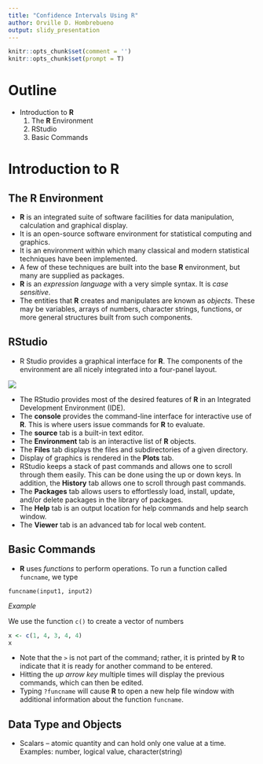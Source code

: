 ```yaml
---
title: "Confidence Intervals Using R"
author: Orville D. Hombrebueno
output: slidy_presentation
---
```

```r
knitr::opts_chunk$set(comment = '')
knitr::opts_chunk$set(prompt = T)
```
# Outline
- Introduction to **R**
  1. The **R** Environment
  2. RStudio
  3. Basic Commands

# Introduction to **R**

## The **R** Environment  
- **R** is an integrated suite of software facilities for data manipulation, calculation and graphical display.
- It is an open-source software environment for statistical computing and graphics.
- It is an environment within which many classical and modern statistical techniques have been implemented.
- A few of these techniques are built into the base **R** environment, but many are supplied as packages.
- **R** is an *expression language* with a very simple syntax. It is *case sensitive*.
- The entities that **R** creates and manipulates are known as *objects*. These may be variables, arrays of numbers, character strings, functions, or more general structures built from such components.

## RStudio
- R Studio provides a graphical interface for **R**. The components of the environment are all nicely integrated into a four-panel layout.

![](RStudio_interface.png)

- The RStudio provides most of the desired features of **R** in an Integrated Development Environment (IDE).
- The **console** provides the command-line interface for interactive use of **R**. This is where users issue commands for **R** to evaluate.
- The **source** tab is a built-in text editor.
- The **Environment** tab is an interactive list of **R** objects.
- The **Files** tab displays the files and subdirectories of a given directory.
- Display of graphics is rendered in the **Plots** tab.
- RStudio keeps a stack of past commands and allows one to scroll through them easily. This can be done using the up or down keys. In addition, the **History** tab allows one to scroll through past commands.
- The **Packages** tab allows users to effortlessly load, install, update, and/or delete packages in the library of packages.
- The **Help** tab is an output location for help commands and help search window.
- The **Viewer** tab is an advanced tab for local web content.

## Basic Commands
- **R** uses *functions* to perform operations. To run a function called `funcname`, we type

`funcname(input1, input2)`

*Example*

We use the function `c()` to create a vector of numbers
```r
x <- c(1, 4, 3, 4, 4)
x
```

- Note that the `>` is not part of the command; rather, it is printed by **R** to indicate that it is ready for another command to be entered.
- Hitting the *up arrow key* multiple times will display the previous commands, which can then be edited.
- Typing `?funcname` will cause **R** to open a new help file window with additional information about the function `funcname`.

## Data Type and Objects
- Scalars -- atomic quantity and can hold only one value at a time.  
Examples: number, logical value, character(string)